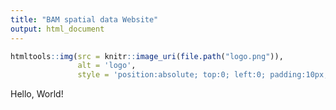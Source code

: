 ```yaml
---
title: "BAM spatial data Website"
output: html_document
---
```


```r
htmltools::img(src = knitr::image_uri(file.path("logo.png")), 
               alt = 'logo', 
               style = 'position:absolute; top:0; left:0; padding:10px;')
```


Hello, World!